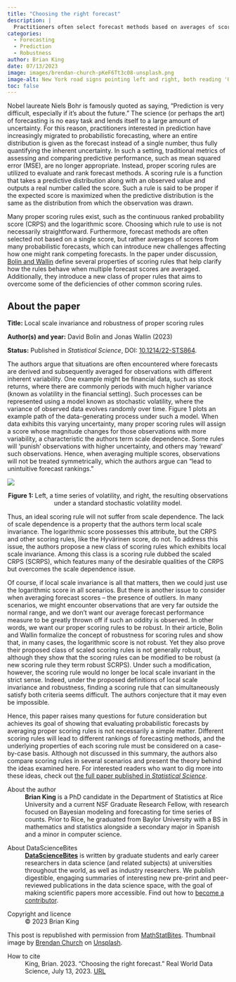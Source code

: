 ```yaml
---
title: "Choosing the right forecast"
description: |
  Practitioners often select forecast methods based on averages of scores from many probabilistic forecasts. But this is not without its difficulties. A recent paper by Bolin and Wallin defines several properties of scoring rules that help clarify how the rules behave when multiple forecast scores are averaged. Brian King shares his key takeaways.    
categories:
  - Forecasting
  - Prediction
  - Robustness
author: Brian King
date: 07/13/2023
image: images/brendan-church-pKeF6Tt3c08-unsplash.png
image-alt: New York road signs pointing left and right, both reading 'One Way'.
toc: false
---
```

Nobel laureate Niels Bohr is famously quoted as saying, “Prediction is very difficult, especially if it’s about the future.” The science (or perhaps the art) of forecasting is no easy task and lends itself to a large amount of uncertainty. For this reason, practitioners interested in prediction have increasingly migrated to probabilistic forecasting, where an entire distribution is given as the forecast instead of a single number, thus fully quantifying the inherent uncertainty. In such a setting, traditional metrics of assessing and comparing predictive performance, such as mean squared error (MSE), are no longer appropriate. Instead, proper scoring rules are utilized to evaluate and rank forecast methods. A scoring rule is a function that takes a predictive distribution along with an observed value and outputs a real number called the score. Such a rule is said to be proper if the expected score is maximized when the predictive distribution is the same as the distribution from which the observation was drawn.

Many proper scoring rules exist, such as the continuous ranked probability score (CRPS) and the logarithmic score. Choosing which rule to use is not necessarily straightforward. Furthermore, forecast methods are often selected not based on a single score, but rather averages of scores from many probabilistic forecasts, which can introduce new challenges affecting how one might rank competing forecasts. In the paper under discussion, [Bolin and Wallin](https://projecteuclid.org/journals/statistical-science/volume-38/issue-1/Local-scale-invariance-and-robustness-of-proper-scoring-rules/10.1214/22-STS864.short) define several properties of scoring rules that help clarify how the rules behave when multiple forecast scores are averaged. Additionally, they introduce a new class of proper rules that aims to overcome some of the deficiencies of other common scoring rules.

:::{.callout-note style="margin-top: 0rem;"  collapse="false"}
## About the paper

**Title:** Local scale invariance and robustness of proper scoring rules

**Author(s) and year:** David Bolin and Jonas Wallin (2023)

**Status:** Published in *Statistical Science*, DOI: [10.1214/22-STS864](https://projecteuclid.org/journals/statistical-science/volume-38/issue-1/Local-scale-invariance-and-robustness-of-proper-scoring-rules/10.1214/22-STS864.short). 
:::

The authors argue that situations are often encountered where forecasts are derived and subsequently averaged for observations with different inherent variability. One example might be financial data, such as stock returns, where there are commonly periods with much higher variance (known as volatility in the financial setting). Such processes can be represented using a model known as stochastic volatility, where the variance of observed data evolves randomly over time. Figure 1 plots an example path of the data-generating process under such a model. When data exhibits this varying uncertainty, many proper scoring rules will assign a score whose magnitude changes for those observations with more variability, a characteristic the authors term scale dependence. Some rules will ‘punish’ observations with higher uncertainty, and others may ‘reward’ such observations. Hence, when averaging multiple scores, observations will not be treated symmetrically, which the authors argue can “lead to unintuitive forecast rankings.”

![](images/fig1.png){fig-align="center" fig-alt="Left panel of figure shows a time series of volatility, rendered as a line chart. Right panel shows the resulting observations under a standard stochastic volatility model, in scatter plot form."}

::: {.figure-caption style="text-align: center;"}
**Figure 1:** Left, a time series of volatility, and right, the resulting observations under a standard stochastic volatility model.
:::

Thus, an ideal scoring rule will not suffer from scale dependence. The lack of scale dependence is a property that the authors term local scale invariance. The logarithmic score possesses this attribute, but the CRPS and other scoring rules, like the Hyvärinen score, do not. To address this issue, the authors propose a new class of scoring rules which exhibits local scale invariance. Among this class is a scoring rule dubbed the scaled CRPS (SCRPS), which features many of the desirable qualities of the CRPS but overcomes the scale dependence issue. 

Of course, if local scale invariance is all that matters, then we could just use the logarithmic score in all scenarios. But there is another issue to consider when averaging forecast scores -- the presence of outliers. In many scenarios, we might encounter observations that are very far outside the normal range, and we don’t want our average forecast performance measure to be greatly thrown off if such an oddity is observed. In other words, we want our proper scoring rules to be robust. In their article, Bolin and Wallin formalize the concept of robustness for scoring rules and show that, in many cases, the logarithmic score is not robust. Yet they also prove their proposed class of scaled scoring rules is not generally robust, although they show that the scoring rules can be modified to be robust (a new scoring rule they term robust SCRPS). Under such a modification, however, the scoring rule would no longer be local scale invariant in the strict sense. Indeed, under the proposed definitions of local scale invariance and robustness, finding a scoring rule that can simultaneously satisfy both criteria seems difficult. The authors conjecture that it may even be impossible.

Hence, this paper raises many questions for future consideration but achieves its goal of showing that evaluating probabilistic forecasts by averaging proper scoring rules is not necessarily a simple matter. Different scoring rules will lead to different rankings of forecasting methods, and the underlying properties of each scoring rule must be considered on a case-by-case basis. Although not discussed in this summary, the authors also compare scoring rules in several scenarios and present the theory behind the ideas examined here. For interested readers who want to dig more into these ideas, check out [the full paper published in *Statistical Science*](https://projecteuclid.org/journals/statistical-science/volume-38/issue-1/Local-scale-invariance-and-robustness-of-proper-scoring-rules/10.1214/22-STS864.short).

::: {.further-info}
::: grid
::: {.g-col-12 .g-col-md-6}
About the author
: **Brian King** is a PhD candidate in the Department of Statistics at Rice University and a current NSF Graduate Research Fellow, with research focused on Bayesian modeling and forecasting for time series of counts. Prior to Rice, he graduated from Baylor University with a BS in mathematics and statistics alongside a secondary major in Spanish and a minor in computer science.
:::

::: {.g-col-12 .g-col-md-6}
About DataScienceBites
: [**DataScienceBites**](/ideas/datasciencebites/index.qmd) is written by graduate students and early career researchers in data science (and related subjects) at universities throughout the world, as well as industry researchers. We publish digestible, engaging summaries of interesting new pre-print and peer-reviewed publications in the data science space, with the goal of making scientific papers more accessible. Find out how to [become a contributor](/contributor-docs/datasciencebites.qmd).
:::

::: {.g-col-12 .g-col-md-6}
Copyright and licence
: &copy; 2023 Brian King

This post is republished with permission from [MathStatBites](https://mathstatbites.org/determining-the-best-way-to-route-drivers-for-ridesharing-via-reinforcement-learning/). Thumbnail image by <a href="https://unsplash.com/@bdchu614?utm_source=unsplash&utm_medium=referral&utm_content=creditCopyText">Brendan Church</a> on <a href="https://unsplash.com/photos/pKeF6Tt3c08?utm_source=unsplash&utm_medium=referral&utm_content=creditCopyText">Unsplash</a>.
  
:::

::: {.g-col-12 .g-col-md-6}
How to cite
: King, Brian. 2023. "Choosing the right forecast." Real World Data Science, July 13, 2023. [URL](https://realworlddatascience.net/news-and-views/datasciencebites/posts/2023/07/13/choosing-right-forecast.html)
:::
:::
:::